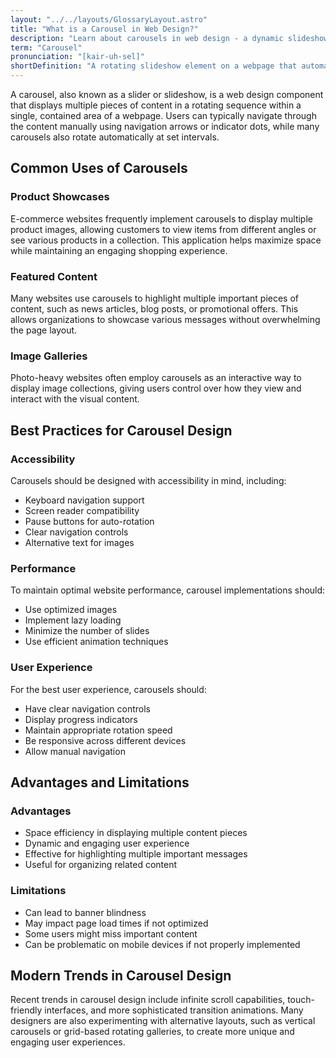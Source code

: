 ```yaml
---
layout: "../../layouts/GlossaryLayout.astro"
title: "What is a Carousel in Web Design?"
description: "Learn about carousels in web design - a dynamic slideshow element that displays multiple pieces of content in a rotating sequence, commonly used for showcasing images, products, or featured content."
term: "Carousel"
pronunciation: "[kair-uh-sel]"
shortDefinition: "A rotating slideshow element on a webpage that automatically cycles through multiple pieces of content, typically images or cards."
---
```


A carousel, also known as a slider or slideshow, is a web design component that displays multiple pieces of content in a rotating sequence within a single, contained area of a webpage. Users can typically navigate through the content manually using navigation arrows or indicator dots, while many carousels also rotate automatically at set intervals.

## Common Uses of Carousels

### Product Showcases
E-commerce websites frequently implement carousels to display multiple product images, allowing customers to view items from different angles or see various products in a collection. This application helps maximize space while maintaining an engaging shopping experience.

### Featured Content
Many websites use carousels to highlight multiple important pieces of content, such as news articles, blog posts, or promotional offers. This allows organizations to showcase various messages without overwhelming the page layout.

### Image Galleries
Photo-heavy websites often employ carousels as an interactive way to display image collections, giving users control over how they view and interact with the visual content.

## Best Practices for Carousel Design

### Accessibility
Carousels should be designed with accessibility in mind, including:
- Keyboard navigation support
- Screen reader compatibility
- Pause buttons for auto-rotation
- Clear navigation controls
- Alternative text for images

### Performance
To maintain optimal website performance, carousel implementations should:
- Use optimized images
- Implement lazy loading
- Minimize the number of slides
- Use efficient animation techniques

### User Experience
For the best user experience, carousels should:
- Have clear navigation controls
- Display progress indicators
- Maintain appropriate rotation speed
- Be responsive across different devices
- Allow manual navigation

## Advantages and Limitations

### Advantages
- Space efficiency in displaying multiple content pieces
- Dynamic and engaging user experience
- Effective for highlighting multiple important messages
- Useful for organizing related content

### Limitations
- Can lead to banner blindness
- May impact page load times if not optimized
- Some users might miss important content
- Can be problematic on mobile devices if not properly implemented

## Modern Trends in Carousel Design
Recent trends in carousel design include infinite scroll capabilities, touch-friendly interfaces, and more sophisticated transition animations. Many designers are also experimenting with alternative layouts, such as vertical carousels or grid-based rotating galleries, to create more unique and engaging user experiences.